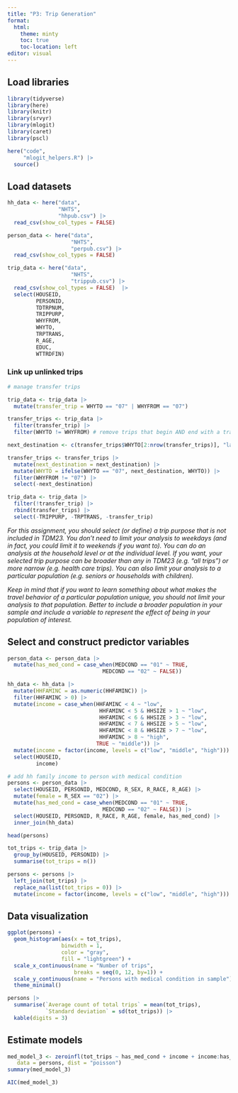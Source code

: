 ```yaml
---
title: "P3: Trip Generation"
format: 
  html:
    theme: minty
    toc: true
    toc-location: left
editor: visual
---
```


## Load libraries

```r

library(tidyverse)
library(here)
library(knitr)
library(srvyr)
library(mlogit)
library(caret)
library(pscl)

here("code",
     "mlogit_helpers.R") |>
  source()
```

## Load datasets

```r
hh_data <- here("data",
                "NHTS",
                "hhpub.csv") |>
  read_csv(show_col_types = FALSE) 

person_data <- here("data",
                    "NHTS",
                    "perpub.csv") |>
  read_csv(show_col_types = FALSE)

trip_data <- here("data",
                    "NHTS",
                    "trippub.csv") |>
  read_csv(show_col_types = FALSE)  |>
  select(HOUSEID,
         PERSONID,
         TDTRPNUM,
         TRIPPURP,
         WHYFROM,
         WHYTO,
         TRPTRANS, 
         R_AGE,
         EDUC,
         WTTRDFIN)
```

### Link up unlinked trips

```r
# manage transfer trips

trip_data <- trip_data |>
  mutate(transfer_trip = WHYTO == "07" | WHYFROM == "07")

transfer_trips <- trip_data |>
  filter(transfer_trip) |>
  filter(WHYTO != WHYFROM) # remove trips that begin AND end with a transfer

next_destination <- c(transfer_trips$WHYTO[2:nrow(transfer_trips)], "last")

transfer_trips <- transfer_trips |>
  mutate(next_destination = next_destination) |>
  mutate(WHYTO = ifelse(WHYTO == "07", next_destination, WHYTO)) |>
  filter(WHYFROM != "07") |>
  select(-next_destination)

trip_data <- trip_data |>
  filter(!transfer_trip) |>
  rbind(transfer_trips) |>
  select(-TRIPPURP, -TRPTRANS, -transfer_trip)
```

*For this assignment, you should select (or define) a trip purpose that is not included in TDM23. You don't need to limit your analysis to weekdays (and in fact, you could limit it to weekends if you want to). You can do an analysis at the household level or at the individual level. If you want, your selected trip purpose can be broader than any in TDM23 (e.g. "all trips") or more narrow (e.g. health care trips). You can also limit your analysis to a particular population (e.g. seniors or households with children).*

*Keep in mind that if you want to learn something about what makes the travel behavior of a particular population unique, you should not limit your analysis to that population. Better to include a broader population in your sample and include a variable to represent the effect of being in your population of interest.*

## Select and construct predictor variables

```r
person_data <- person_data |>
  mutate(has_med_cond = case_when(MEDCOND == "01" ~ TRUE,
                              MEDCOND == "02" ~ FALSE))

hh_data <- hh_data |>
  mutate(HHFAMINC = as.numeric(HHFAMINC)) |>
  filter(HHFAMINC > 0) |>
  mutate(income = case_when(HHFAMINC < 4 ~ "low",
                             HHFAMINC < 5 & HHSIZE > 1 ~ "low",
                             HHFAMINC < 6 & HHSIZE > 3 ~ "low",
                             HHFAMINC < 7 & HHSIZE > 5 ~ "low",
                             HHFAMINC < 8 & HHSIZE > 7 ~ "low",
                             HHFAMINC > 8 ~ "high",
                            TRUE ~ "middle")) |>
  mutate(income = factor(income, levels = c("low", "middle", "high"))) |>
  select(HOUSEID,
         income)
```

```r
# add hh family income to person with medical condition
persons <- person_data |>
  select(HOUSEID, PERSONID, MEDCOND, R_SEX, R_RACE, R_AGE) |>
  mutate(female = R_SEX == "02") |>
  mutate(has_med_cond = case_when(MEDCOND == "01" ~ TRUE,
                              MEDCOND == "02" ~ FALSE)) |>
  select(HOUSEID, PERSONID, R_RACE, R_AGE, female, has_med_cond) |>
  inner_join(hh_data)

head(persons)
```

```r
tot_trips <- trip_data |>
  group_by(HOUSEID, PERSONID) |>
  summarise(tot_trips = n())

persons <- persons |>
  left_join(tot_trips) |>
  replace_na(list(tot_trips = 0)) |>
  mutate(income = factor(income, levels = c("low", "middle", "high")))
```

## Data visualization

```r
ggplot(persons) +
  geom_histogram(aes(x = tot_trips),
                 binwidth = 1,
                 color = "gray",
                 fill = "lightgreen") +
  scale_x_continuous(name = "Number of trips",
                     breaks = seq(0, 12, by=1)) +
  scale_y_continuous(name = "Persons with medical condition in sample") +
  theme_minimal()
```

```r
persons |>
  summarise(`Average count of total trips` = mean(tot_trips),
            `Standard deviation` = sd(tot_trips)) |>
  kable(digits = 3)
```

## Estimate models

```r
med_model_3 <- zeroinfl(tot_trips ~ has_med_cond + income + income:has_med_cond, 
   data = persons, dist = "poisson")  
summary(med_model_3)
```

```r
AIC(med_model_3)
```
